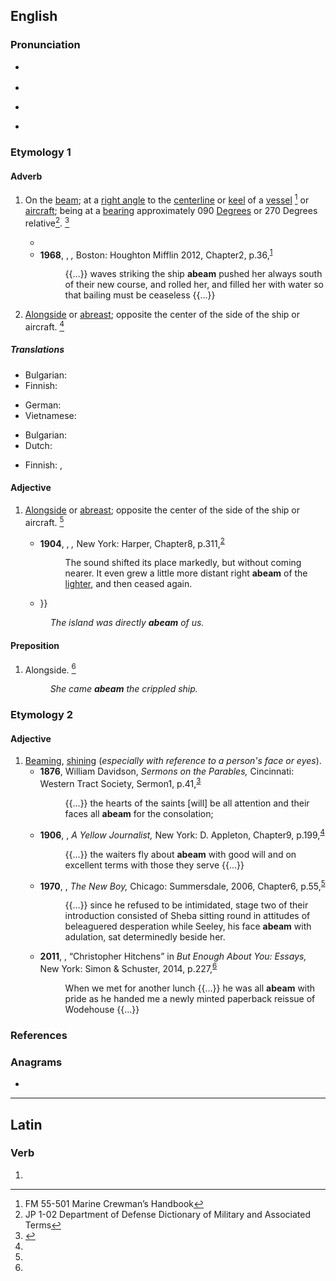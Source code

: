 ==English==

===Pronunciation===
* {{a|RP}} {{IPA|en|/ə.ˈbiːm/}}
* {{audio|en|LL-Q1860 (eng)-Vealhurl-abeam.wav|Audio (UK)}}
* {{a|US}} {{IPA|en|/ə.ˈbim/}}
* {{rhymes|en|iːm|s=2}}

===Etymology 1===
{{prefix|en|a|beam|t1=in the direction of|t2=keel}}

====Adverb====
{{en-adv}}

# {{lb|en|nautical|aircraft}} On the [[beam]]; at a [[right angle]] to the [[centerline]] or [[keel]] of a [[vessel]] <ref name="FM55-501">FM 55-501 Marine Crewman’s Handbook</ref> or [[aircraft]]; being at a [[bearing]] approximately 090 [[degree|Degrees]] or 270 Degrees relative<ref name="JP102">JP 1-02 Department of Defense Dictionary of Military and Associated Terms</ref>. {{defdate|Mid 19<sup>th</sup> century.}}<ref name=SOED>{{R:SOED5|page=3}}</ref>
#* {{RQ:Stevenson Treasure Island|chapter=[https://archive.org/details/treasureisland02stev/page/82/mode/1up?q=abeam Chapter{{nbsp}}10]|page=83|text=We were heading S.S.W., and had a steady breeze '''abeam''' and a quiet sea.}}
#* '''1968''', {{w|Ursula K. LeGuin}}, ''{{w|A Wizard of Earthsea}},'' Boston: Houghton Mifflin 2012, Chapter{{nbsp}}2, p.{{nbsp}}36,<sup>[https://books.google.ca/books?id=FD72ekYZqIkC&newbks=1&newbks_redir=0&printsec=frontcover#v=onepage&q&f=false]</sup>
#*: {{...}} waves striking the ship '''abeam''' pushed her always south of their new course, and rolled her, and filled her with water so that bailing must be ceaseless {{...}}
# {{lb|en|nautical|aircraft}} [[alongside|Alongside]] or [[abreast]]; opposite the center of the side of the ship or aircraft. {{defdate|Mid 19<sup>th</sup> century.}}<ref name=SOED/>

=====Translations=====
{{trans-top|on the beam}}
* Bulgarian: {{t|bg|отстрани, перпендикулярно на кила на кораба}}
* Finnish: {{t|fi|[[suoraan]] [[sivu|sivulla]]}}
{{trans-mid}}
* German: {{t|de|Querab}}
* Vietnamese: {{t-check|vi|[[đâm ngang]] [[sườn]]}} {{attention|vi|2=was "[[đâm ngang]] [[sườn]]" - assumed sum-of-parts; if an idiom, remove the wikilinks to the individual words. see [[User:Kephir/gadgets/xte#Translation_fixing]]}}
{{trans-bottom}}

{{trans-top|alongside}}
* Bulgarian: {{t|bg|в траверс}}
* Dutch: {{t+|nl|dwarsscheeps}}
{{trans-mid}}
* Finnish: {{t+|fi|vieressä}}, {{t|fi|kyljittäin}}
{{trans-bottom}}

====Adjective====
{{en-adj}}

# {{lb|en|nautical|aircraft}} [[alongside|Alongside]] or [[abreast]]; opposite the center of the side of the ship or aircraft. {{defdate|Mid 19<sup>th</sup> century.}}<ref name=SOED/>
#* '''1904''', {{w|Joseph Conrad}}, ''{{w|Nostromo}},'' New York: Harper, Chapter{{nbsp}}8, p.{{nbsp}}311,<sup>[https://archive.org/details/nostromotaleofse00conruoft/page/311/mode/1up?q=abeam]</sup>
#*: The sound shifted its place markedly, but without coming nearer. It even grew a little more distant right '''abeam''' of the [[lighter#Etymology_3|lighter]], and then ceased again.
#* {{quote-book|en|year=2005|author=William Thomas Generous|title=Sweet Pea at War: A History of USS Portland|page=178|url=http://books.google.com/books?id=A8kjK2s1wJoC|isbn=9780813191218|passage=The attack on the '''abeam''' ship, ''Louisville'', killed Commander Cruiser Division Four {{...}}}}
#: ''The island was directly '''abeam''' of us.''

====Preposition====
{{en-prep}}

# {{lb|en|nautical}} Alongside. {{defdate|Mid 19<sup>th</sup> century.}}<ref name=SOED/>
#: ''She came '''abeam''' the crippled ship.''

===Etymology 2===
{{prefix|en|a|beam|t2=to emit beams of light}}

====Adjective====
{{en-adj|-}}

# [[beam#Verb|Beaming]], [[shine|shining]] (''especially with reference to a person's face or eyes'').
#* '''1876''', William Davidson, ''Sermons on the Parables,'' Cincinnati: Western Tract Society, Sermon{{nbsp}}1, p.{{nbsp}}41,<sup>[https://archive.org/details/sermonsonparable00davi/page/41/mode/1up?q=abeam]</sup>
#*: {{...}} the hearts of the saints [will] be all attention and their faces all '''abeam''' for the consolation;
#* '''1906''', {{w|Miriam Michelson}}, ''A Yellow Journalist,'' New York: D. Appleton, Chapter{{nbsp}}9, p.{{nbsp}}199,<sup>[https://archive.org/details/yellowjournalist00michuoft/page/199/mode/1up?q=abeam]</sup>
#*: {{...}} the waiters fly about '''abeam''' with good will and on excellent terms with those they serve {{...}}
#* '''1970''', {{w|Doreen Tovey}}, ''The New Boy,'' Chicago: Summersdale, 2006, Chapter{{nbsp}}6, p.{{nbsp}}55,<sup>[https://archive.org/details/newboy0000tove_h8z0/page/55/mode/1up?q=abeam]</sup>
#*: {{...}} since he refused to be intimidated, stage two of their introduction consisted of Sheba sitting round in attitudes of beleaguered desperation while Seeley, his face '''abeam''' with adulation, sat determinedly beside her.
#* '''2011''', {{w|Christopher Buckley (novelist)|Christopher Buckley}}, “Christopher Hitchens” in ''But Enough About You: Essays,'' New York: Simon & Schuster, 2014, p.{{nbsp}}227,<sup>[https://archive.org/details/butenoughaboutyo0000buck_k4g0/page/227/mode/1up?q=abeam]</sup>
#*: When we met for another lunch {{...}} he was all '''abeam''' with pride as he handed me a newly minted paperback reissue of Wodehouse {{...}}
#*: 

===References===
<references/>

===Anagrams===
* {{anagrams|en|a=aabem|Ambae|ameba}}

----

==Latin==

===Verb===
{{la-verb-form|abeam}}

# {{inflection of|la|abeō||1|s|pres|actv|subj}}